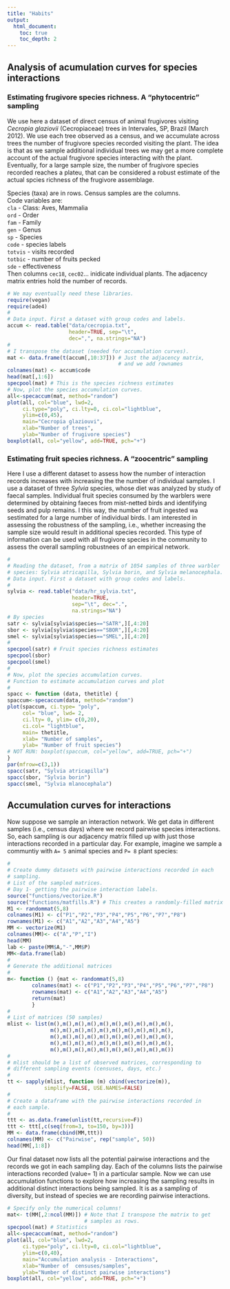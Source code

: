 ```yaml
---
title: "Habits"
output:
  html_document:
    toc: true
    toc_depth: 2
---
```

Analysis of acumulation curves for species interactions
-------------------------------------------------------------------

### Estimating frugivore species richness. A "phytocentric" sampling

We use here a dataset of direct census of animal frugivores visiting *Cecropia glaziovii* (Cecropiaceae) trees in Intervales, SP, Brazil (March 2012). 
We use each tree observed as a census, and we accumulate across trees the number of frugivore species recorded visiting the plant. The idea is that as we sample additional individual trees we may get a more complete account of the actual frugivore species interacting with the plant. Eventually, for a large sample size, the number of frugivore species recorded reaches a plateu, that can be considered a robust estimate of the actual spcies richness of the frugivore assemblage.

Species (taxa) are in rows. Census samples are the columns.  
Code variables are:    
`cla` - Class: Aves, Mammalia     
`ord` - Order     
`fam` - Family    
`gen` - Genus     
`sp` - Species     
`code` - species labels     
`totvis` - visits recorded     
`totbic` - number of fruits pecked     
`sde` - effectiveness     
Then columns `cec18`, `cec02`... inidicate individual plants. The adjacency matrix entries hold the number of records.  
  
```r
# We may eventually need these libraries.   
require(vegan)
require(ade4)
#
# Data input. First a dataset with group codes and labels.
accum <- read.table("data/cecropia.txt", 
                    header=TRUE, sep="\t", 
                    dec=",", na.strings="NA")
#
# I transpose the dataset (needed for accumulation curves).  
mat <- data.frame(t(accum[,10:37])) # Just the adjacency matrix,   
                                    # and we add rownames  
colnames(mat) <- accum$code
head(mat[,1:6])
specpool(mat) # This is the species richness estimates  
# Now, plot the species accumulation curves.
all<-specaccum(mat, method="random")
plot(all, col="blue", lwd=2, 
     ci.type="poly", ci.lty=0, ci.col="lightblue",
     ylim=c(0,45),
     main="Cecropia glaziouvi",
     xlab="Number of trees",
     ylab="Number of frugivore species")
boxplot(all, col="yellow", add=TRUE, pch="+")
```

### Estimating fruit species richness. A "zoocentric" sampling

Here I use a different dataset to assess how the number of interaction records increases with increasing the the number of individual samples. I use a dataset of three *Sylvia* species, whose diet was analyzed by study of faecal samples. Individual fruit species consumed by the warblers were determined by obtaining faeces from mist-netted birds and identifying seeds and pulp remains. I this way, the number of fruit ingested wa sestimated for a large number of individual birds. I am interested in assessing the robustness of the sampling, i.e., whether increasing the sample size would result in additional species recorded. This type of information can be used with all frugivore species in the community to assess the overall sampling robustnees of an empirical network.

```r
#
# Reading the dataset, from a matrix of 1054 samples of three warbler   
# species: Sylvia atricapilla, Sylvia borin, and Sylvia melanocephala. 
# Data input. First a dataset with group codes and labels.  
#
sylvia <- read.table("data/hr_sylvia.txt", 
                     header=TRUE, 
                     sep="\t", dec=".", 
                     na.strings="NA")
# By species
satr <- sylvia[sylvia$species=="SATR",][,4:20]
sbor <- sylvia[sylvia$species=="SBOR",][,4:20]
smel <- sylvia[sylvia$species=="SMEL",][,4:20]
#
specpool(satr) # Fruit species richness estimates
specpool(sbor)
specpool(smel)
# 
# Now, plot the species accumulation curves.   
# Function to estimate accumulation curves and plot   
#
spacc <- function (data, thetitle) {
spaccum<-specaccum(data, method="random")
plot(spaccum, ci.type= "poly", 
     col= "blue", lwd= 2, 
     ci.lty= 0, ylim= c(0,20),
     ci.col= "lightblue", 
     main= thetitle,
     xlab= "Number of samples",
     ylab= "Number of fruit species")
# NOT RUN: boxplot(spaccum, col="yellow", add=TRUE, pch="+")   
}
par(mfrow=c(3,1))
spacc(satr, "Sylvia atricapilla")
spacc(sbor, "Sylvia borin")
spacc(smel, "Sylvia mlanocephala")
```

## Accumulation curves for interactions

Now suppose we sample an interaction network. We get data in different samples (i.e., census days) where we record pairwise species interactions. So, each sampling is our adjacency matrix filled up with just those interactions recorded in a particular day. For example, imagine we sample a communtiy with `A= 5` animal species and `P= 8` plant species:

```r
#  
# Create dummy datasets with pairwise interactions recorded in each  
# sampling.   
# List of the sampled matrices.   
# Day 1- getting the pairwise interaction labels.   
source("functions/vectorize.R") 
source("functions/matfills.R") # This creates a randomly-filled matrix   
M1 <- randommat(5,8)
colnames(M1) <- c("P1","P2","P3","P4","P5","P6","P7","P8")
rownames(M1) <- c("A1","A2","A3","A4","A5")
MM <- vectorize(M1)
colnames(MM)<- c("A","P","I")
head(MM)
lab <- paste(MM$A,"-",MM$P)
MM<-data.frame(lab)
#
# Generate the additional matrices
#
m<- function () {mat <- randommat(5,8)
        colnames(mat) <- c("P1","P2","P3","P4","P5","P6","P7","P8")
        rownames(mat) <- c("A1","A2","A3","A4","A5")
        return(mat)
        }
#
# List of matrices (50 samples)
mlist <- list(m(),m(),m(),m(),m(),m(),m(),m(),m(),m(),
              m(),m(),m(),m(),m(),m(),m(),m(),m(),m(),
              m(),m(),m(),m(),m(),m(),m(),m(),m(),m(),
              m(),m(),m(),m(),m(),m(),m(),m(),m(),m(),
              m(),m(),m(),m(),m(),m(),m(),m(),m(),m())
#   
# mlist should be a list of observed matrices, corresponding to
# different sampling events (censuses, days, etc.)   
#
tt <- sapply(mlist, function (m) cbind(vectorize(m)), 
            simplify=FALSE, USE.NAMES=FALSE)
#
# Create a dataframe with the pairwise interactions recorded in   
# each sample.   
#
ttt <- as.data.frame(unlist(tt,recursive=F))
ttt <- ttt[,c(seq(from=3, to=150, by=3))]
MM <- data.frame(cbind(MM,ttt))
colnames(MM) <- c("Pairwise", rep("sample", 50))
head(MM[,1:8])
```

Our final dataset now lists all the potential pairwise interactions and the records we got in each sampling day. Each of the columns lists the pairwise interactions recorded (value= 1) in a particular sample. 
Now we can use accumulation functions to explore how increasing the sampling results in additional distinct interactions being sampled.
It is as a sampling of diversity, but instead of species we are recording pairwise interactions.

```r
# Specify only the numerical columns!
mat<- t(MM[,2:ncol(MM)]) # Note that I transpose the matrix to get   
                         # samples as rows.   
specpool(mat) # Statistics
all<-specaccum(mat, method="random")
plot(all, col="blue", lwd=2, 
     ci.type="poly", ci.lty=0, ci.col="lightblue",
     ylim=c(0,40),
     main="Accumulation analysis - Interactions",
     xlab="Number of  censuses/samples",
     ylab="Number of distinct pairwise interactions")
boxplot(all, col="yellow", add=TRUE, pch="+")
```


